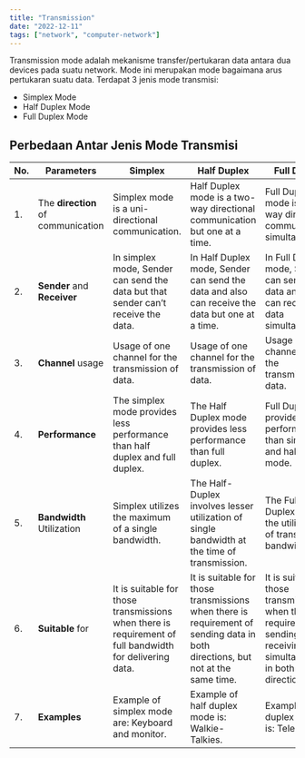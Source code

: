 ```yaml
---
title: "Transmission"
date: "2022-12-11"
tags: ["network", "computer-network"]
---
```


Transmission mode adalah mekanisme transfer/pertukaran data antara dua devices pada suatu network. Mode ini merupakan mode bagaimana arus pertukaran suatu data. Terdapat 3 jenis mode transmisi:

- Simplex Mode
- Half Duplex Mode
- Full Duplex Mode

## Perbedaan Antar Jenis Mode Transmisi

| No. | Parameters                         | **Simplex**                                                                                             | **Half Duplex**                                                                                                                | **Full Duplex**                                                                                                                   |
| --- | ---------------------------------- | ------------------------------------------------------------------------------------------------------- | ------------------------------------------------------------------------------------------------------------------------------ | --------------------------------------------------------------------------------------------------------------------------------- |
| 1.  | The **direction** of communication | Simplex mode is a uni-directional communication.                                                        | Half Duplex mode is a two-way directional communication but one at a time.                                                     | Full Duplex mode is a two-way directional communication simultaneously.                                                           |
| 2.  | **Sender** and **Receiver**        | In simplex mode, Sender can send the data but that sender can&#8217;t receive the data.                 | In Half Duplex mode, Sender can send the data and also can receive the data but one at a time.                                 | In Full Duplex mode, Sender can send the data and also can receive the data simultaneously.                                       |
| 3.  | **Channel** usage                  | Usage of one channel for the transmission of data.                                                      | Usage of one channel for the transmission of data.                                                                             | Usage of two channels for the transmission of data.                                                                               |
| 4.  | **Performance**                    | The simplex mode provides less performance than half duplex and full duplex.                            | The Half Duplex mode provides less performance than full duplex.                                                               | Full Duplex provides better performance than simplex and half duplex mode.                                                        |
| 5.  | **Bandwidth** Utilization          | Simplex utilizes the maximum of a single bandwidth.                                                     | The Half-Duplex involves lesser utilization of single bandwidth at the time of transmission.                                   | The Full-Duplex doubles the utilization of transmission bandwidth.                                                                |
| 6.  | **Suitable** for                   | It is suitable for those transmissions when there is requirement of full bandwidth for delivering data. | It is suitable for those transmissions when there is requirement of sending data in both directions, but not at the same time. | It is suitable for those transmissions when there is requirement of sending and receiving data simultaneously in both directions. |
| 7.  | **Examples**                       | Example of simplex mode are: Keyboard and monitor.                                                      | Example of half duplex mode is: Walkie-Talkies.                                                                                | Example of full duplex mode is: Telephone.                                                                                        |
